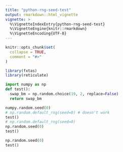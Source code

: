```yaml
---
title: "python-rng-seed-test"
output: rmarkdown::html_vignette
vignette: >
  %\VignetteIndexEntry{python-rng-seed-test}
  %\VignetteEngine{knitr::rmarkdown}
  %\VignetteEncoding{UTF-8}
---
```


```r
knitr::opts_chunk$set(
  collapse = TRUE,
  comment = "#>"
)
```

```r
library(fxtas)
library(reticulate)
```

```python
import numpy as np
def test():
  swap_bm = np.random.choice(19, 2, replace=False)
  return swap_bm

numpy.random.seed(0)
# np.random.default_rng(seed=0) # doesn't work
test()
# np.random.default_rng(seed=0)
np.random.seed(0)
test()

np.random.seed(0)
test()

```

